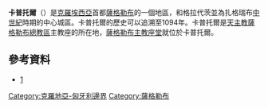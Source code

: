 {{no footnotes|time=2015-01-18T15:59:14+00:00}}
'''卡普托爾'''（{{lang-hr|Kaptol}}）是[[克羅埃西亞|克羅埃西亞]]首都[[薩格勒布|薩格勒布]]的一個地區，和格拉代茨並為扎格瑞布[[中世紀|中世紀]]時期的中心城區。卡普托爾的歷史可以追溯至1094年。卡普托爾是[[天主教薩格勒布總教區|天主教薩格勒布總教區]]主教座的所在地，[[薩格勒布主教座堂|薩格勒布主教座堂]]就位於卡普托爾。
==參考資料==
* [http://www.guide.ndo.co.uk/html/oldzagreb.html]{{Wayback|url=http://www.guide.ndo.co.uk/html/oldzagreb.html |date=20160305111259 }}
{{coord|45|48|53|N|15|58|44|E|region:HR_type:city|display=title}}
[[Category:克羅地亞-匈牙利邊界|Category:克羅地亞-匈牙利邊界]]
[[Category:薩格勒布|Category:薩格勒布]]